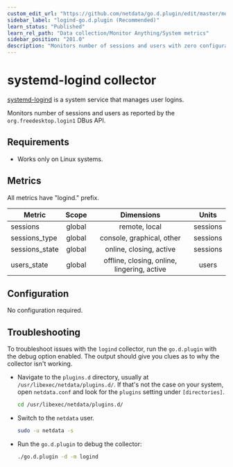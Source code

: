 ```yaml
---
custom_edit_url: "https://github.com/netdata/go.d.plugin/edit/master/modules/logind/README.md"
sidebar_label: "logind-go.d.plugin (Recommended)"
learn_status: "Published"
learn_rel_path: "Data collection/Monitor Anything/System metrics"
sidebar_position: "201.0"
description: "Monitors number of sessions and users with zero configuration, per-second metric granularity, and interactive visualizations."
---
```



# systemd-logind collector

[systemd-logind](https://www.freedesktop.org/software/systemd/man/systemd-logind.service.html) is a system service that
manages user logins.

Monitors number of sessions and users as reported by the `org.freedesktop.login1` DBus API.

## Requirements

- Works only on Linux systems.

## Metrics

All metrics have "logind." prefix.

| Metric         | Scope  |                 Dimensions                  |  Units   |
|----------------|:------:|:-------------------------------------------:|:--------:|
| sessions       | global |                remote, local                | sessions |
| sessions_type  | global |          console, graphical, other          | sessions |
| sessions_state | global |           online, closing, active           | sessions |
| users_state    | global | offline, closing, online, lingering, active |  users   |

## Configuration

No configuration required.

## Troubleshooting

To troubleshoot issues with the `logind` collector, run the `go.d.plugin` with the debug option enabled. The
output should give you clues as to why the collector isn't working.

- Navigate to the `plugins.d` directory, usually at `/usr/libexec/netdata/plugins.d/`. If that's not the case on
  your system, open `netdata.conf` and look for the `plugins` setting under `[directories]`.

  ```bash
  cd /usr/libexec/netdata/plugins.d/
  ```

- Switch to the `netdata` user.

  ```bash
  sudo -u netdata -s
  ```

- Run the `go.d.plugin` to debug the collector:

  ```bash
  ./go.d.plugin -d -m logind
  ```

